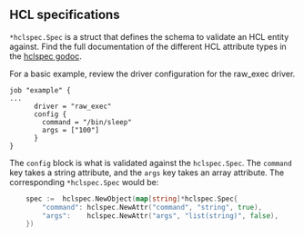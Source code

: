 ## HCL specifications

`*hclspec.Spec` is a struct that defines the schema to validate an HCL entity
against. Find the full documentation of the different HCL attribute types in the [hclspec godoc][hclspec].

For a basic example, review the driver configuration for the raw_exec
driver.

```hcl
job "example" {
...
      driver = "raw_exec"
      config {
        command = "/bin/sleep"
        args = ["100"]
      }
}
```

The `config` block is what is validated against the `hclspec.Spec`. The
`command` key takes a string attribute, and the `args` key takes an array
attribute. The corresponding `*hclspec.Spec` would be:

```go
    spec :=  hclspec.NewObject(map[string]*hclspec.Spec{
		"command": hclspec.NewAttr("command", "string", true),
		"args":    hclspec.NewAttr("args", "list(string)", false),
	})
```

[hclspec]: https://godoc.org/github.com/hashicorp/nomad/plugins/shared/hclspec
[pluginblock]: /nomad/docs/configuration/plugin
